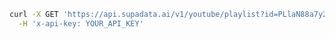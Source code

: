 ```bash CURL
curl -X GET 'https://api.supadata.ai/v1/youtube/playlist?id=PLlaN88a7y2_plecYoJxvRFTLHVbIVAOoc' \
  -H 'x-api-key: YOUR_API_KEY'
```
